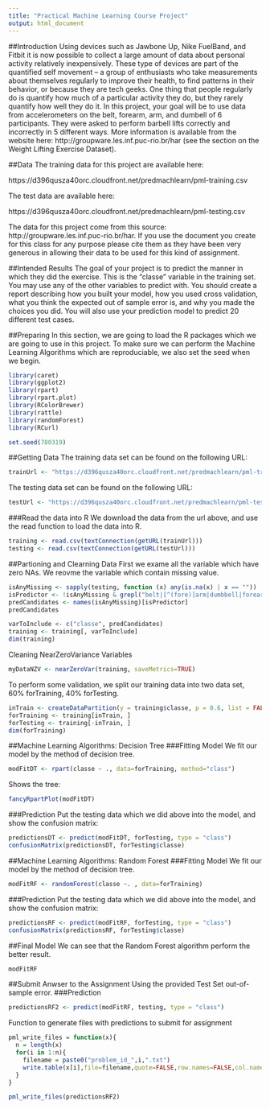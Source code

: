 ```yaml
---
title: "Practical Machine Learning Course Project"
output: html_document
---
```

##Introduction
Using devices such as Jawbone Up, Nike FuelBand, and Fitbit it is now possible to collect a large amount of data about personal activity relatively inexpensively. These type of devices are part of the quantified self movement – a group of enthusiasts who take measurements about themselves regularly to improve their health, to find patterns in their behavior, or because they are tech geeks. One thing that people regularly do is quantify how much of a particular activity they do, but they rarely quantify how well they do it. In this project, your goal will be to use data from accelerometers on the belt, forearm, arm, and dumbell of 6 participants. They were asked to perform barbell lifts correctly and incorrectly in 5 different ways. More information is available from the website here: http://groupware.les.inf.puc-rio.br/har (see the section on the Weight Lifting Exercise Dataset). 

##Data
The training data for this project are available here: 

https://d396qusza40orc.cloudfront.net/predmachlearn/pml-training.csv

The test data are available here: 

https://d396qusza40orc.cloudfront.net/predmachlearn/pml-testing.csv

The data for this project come from this source: http://groupware.les.inf.puc-rio.br/har. If you use the document you create for this class for any purpose please cite them as they have been very generous in allowing their data to be used for this kind of assignment. 

##Intended Results
The goal of your project is to predict the manner in which they did the exercise. This is the "classe" variable in the training set. You may use any of the other variables to predict with. You should create a report describing how you built your model, how you used cross validation, what you think the expected out of sample error is, and why you made the choices you did. You will also use your prediction model to predict 20 different test cases.

##Preparing 
In this section, we are going to load the R packages which we are going to use in this project. To make sure we can perform the Machine Learning Algorithms which are reproduciable, we also set the seed when we begin.

```r
library(caret)
library(ggplot2)
library(rpart)
library(rpart.plot)
library(RColorBrewer)
library(rattle)
library(randomForest)
library(RCurl)
```

```r
set.seed(780319)
```

##Getting Data
The training data set can be found on the following URL:
```r
trainUrl <- "https://d396qusza40orc.cloudfront.net/predmachlearn/pml-training.csv"
```

The testing data set can be found on the following URL:

```r
testUrl <- "https://d396qusza40orc.cloudfront.net/predmachlearn/pml-testing.csv"
```

###Read the data into R
We download the data from the url above, and use the read function to load the data into R.
```r
training <- read.csv(textConnection(getURL(trainUrl)))
testing <- read.csv(textConnection(getURL(testUrl)))
```

##Partioning and Clearning Data
First we exame all the variable which have zero NAs. We reovme the variable which contain missing value.
```r
isAnyMissing <- sapply(testing, function (x) any(is.na(x) | x == ""))
isPredictor <- !isAnyMissing & grepl("belt|[^(fore)]arm|dumbbell|forearm", names(isAnyMissing))
predCandidates <- names(isAnyMissing)[isPredictor]
predCandidates
```

```r
varToInclude <- c("classe", predCandidates)
training <- training[, varToInclude]
dim(training)
```

Cleaning NearZeroVariance Variables
```r
myDataNZV <- nearZeroVar(training, saveMetrics=TRUE)
```

To perform some validation, we split our training data into two data set, 60% forTraining, 40% forTesting.
```r
inTrain <- createDataPartition(y = training$classe, p = 0.6, list = FALSE)
forTraining <- training[inTrain, ]
forTesting <- training[-inTrain, ]
dim(forTraining)
```

##Machine Learning Algorithms: Decision Tree
###Fitting Model
We fit our model by the method of decision tree.
```r
modFitDT <- rpart(classe ~ ., data=forTraining, method="class")
```
Shows the tree:
```r
fancyRpartPlot(modFitDT)
```
###Prediction
Put the testing data which we did above into the model, and show the confusion matrix:
```r
predictionsDT <- predict(modFitDT, forTesting, type = "class")
confusionMatrix(predictionsDT, forTesting$classe)
```

##Machine Learning Algorithms: Random Forest
###Fitting Model
We fit our model by the method of decision tree.
```r
modFitRF <- randomForest(classe ~. , data=forTraining)
```
###Prediction
Put the testing data which we did above into the model, and show the confusion matrix:
```r
predictionsRF <- predict(modFitRF, forTesting, type = "class")
confusionMatrix(predictionsRF, forTesting$classe)
```

##Final Model
We can see that the Random Forest algorithm perform the better result.
```r
modFitRF
```

##Submit Anwser to the Assignment
Using the provided Test Set out-of-sample error.
###Prediction
```r
predictionsRF2 <- predict(modFitRF, testing, type = "class")
```
Function to generate files with predictions to submit for assignment
```r
pml_write_files = function(x){
  n = length(x)
  for(i in 1:n){
    filename = paste0("problem_id_",i,".txt")
    write.table(x[i],file=filename,quote=FALSE,row.names=FALSE,col.names=FALSE)
  }
}

pml_write_files(predictionsRF2)
```


